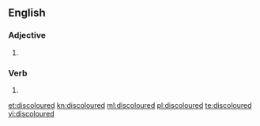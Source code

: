 ==English==

===Adjective===
{{en-adj}}

# {{context|British|lang=en}} {{alternative spelling of|discolored|lang=en}}

===Verb===
{{head|en|verb form}}

# {{en-past of|discolour}}

[[et:discoloured]]
[[kn:discoloured]]
[[ml:discoloured]]
[[pl:discoloured]]
[[te:discoloured]]
[[vi:discoloured]]